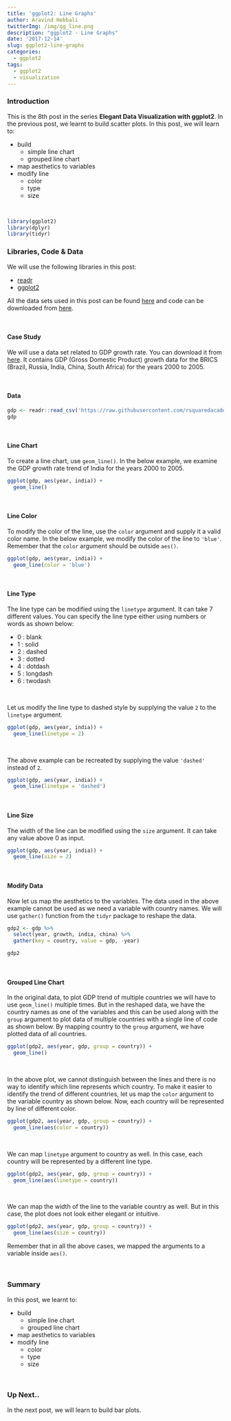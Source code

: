 ```yaml
---
title: 'ggplot2: Line Graphs'
author: Aravind Hebbali
twitterImg: /img/gg_line.png
description: "ggplot2 - Line Graphs"
date: '2017-12-14'
slug: ggplot2-line-graphs
categories:
  - ggplot2
tags:
  - ggplot2
  - visualization
---
```


### Introduction

This is the 8th post in the series **Elegant Data Visualization with 
ggplot2**. In the previous post, we learnt to build scatter plots. In this 
post, we will learn to:

- build 
    - simple line chart
    - grouped line chart
- map aesthetics to variables
- modify line
    - color
    - type
    - size

<br>

```r
library(ggplot2)
library(dplyr)
library(tidyr)
```

### Libraries, Code & Data

We will use the following libraries in this post:

- [readr](http://readr.tidyverse.org/)
- [ggplot2](http://ggplot2.tidyverse.org/)

All the data sets used in this post can be found [here](https://github.com/rsquaredacademy/datasets) 
and code can be downloaded from [here](https://gist.github.com/rsquaredacademy/84b3204eee81d6e804f10a73900809b5).

<br>

#### Case Study

We will use a data set related to GDP growth rate. You can download it from 
[here](https://github.com/rsquaredacademy/datasets/blob/master/gdp.csv). It 
contains GDP (Gross Domestic Product) growth data for the BRICS (Brazil, 
Russia, India, China, South Africa) for the years 2000 to 2005.

<br>

#### Data

```r
gdp <- readr::read_csv('https://raw.githubusercontent.com/rsquaredacademy/datasets/master/gdp.csv')
gdp
```

<br>

#### Line Chart

To create a line chart, use `geom_line()`. In the below example, we examine the
GDP growth rate trend of India for the years 2000 to 2005.

```r
ggplot(gdp, aes(year, india)) +
  geom_line()
```

<br>

#### Line Color

To modify the color of the line, use the `color` argument and supply it a valid
color name. In the below example, we modify the color of the line to `'blue'`. 
Remember that the `color` argument should be outside `aes()`.

```r
ggplot(gdp, aes(year, india)) +
  geom_line(color = 'blue')
```

<br>

#### Line Type

The line type can be modified using the `linetype` argument. It can take 7 different
values. You can specify the line type either using numbers or words as shown below:

- 0 : blank
- 1 : solid
- 2 : dashed
- 3 : dotted
- 4 : dotdash
- 5 : longdash
- 6 : twodash

<br>

Let us modify the line type to dashed style by supplying the value `2` to the
`linetype` argument.

```r
ggplot(gdp, aes(year, india)) +
  geom_line(linetype = 2)
```

<br>

The above example can be recreated by supplying the value `'dashed'` instead 
of `2`.

```r
ggplot(gdp, aes(year, india)) +
  geom_line(linetype = 'dashed')
```

<br>

#### Line Size

The width of the line can be modified using the `size` argument. It can take 
any value above 0 as input.

```r
ggplot(gdp, aes(year, india)) +
  geom_line(size = 2)
```

<br>

#### Modify Data

Now let us map the aesthetics to the variables. The data used in the above 
example cannot be used as we need a variable with country names. We will use 
`gather()` function from the `tidyr` package to reshape the data.

```r
gdp2 <- gdp %>% 
  select(year, growth, india, china) %>% 
  gather(key = country, value = gdp, -year)

gdp2
```

<br>

#### Grouped Line Chart

In the original data, to plot GDP trend of multiple countries we will have to 
use `geom_line()` multiple times. But in the reshaped data, we have the 
country names as one of the variables and this can be used along with the 
`group` argument to plot data of multiple countries with a single line of code 
as shown below. By mapping country to the `group` argument, we have plotted 
data of all countries.

```r
ggplot(gdp2, aes(year, gdp, group = country)) +
  geom_line()
```

<br>

In the above plot, we cannot distinguish between the lines and there is no way
to identify which line represents which country. To make it easier to identify
the trend of different countries, let us map the `color` argument to the 
variable country as shown below. Now, each country will be represented by line 
of different color.

```r
ggplot(gdp2, aes(year, gdp, group = country)) +
  geom_line(aes(color = country))
```

<br>

We can map `linetype` argument to country as well. In this case, each country
will be represented by a different line type.

```r
ggplot(gdp2, aes(year, gdp, group = country)) +
  geom_line(aes(linetype = country))
```

<br>

We can map the width of the line to the variable country as well. But in this 
case, the plot does not look either elegant or intuitive. 

```r
ggplot(gdp2, aes(year, gdp, group = country)) +
  geom_line(aes(size = country))
```

Remember that in all the above cases, we mapped the arguments to a variable 
inside `aes()`.

<br>

### Summary

In this post, we learnt to:

- build 
    - simple line chart
    - grouped line chart
- map aesthetics to variables
- modify line
    - color
    - type
    - size

<br>

### Up Next..

In the next post, we will learn to build bar plots.

<br>